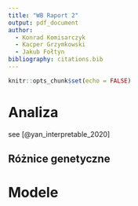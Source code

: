 ```yaml
---
title: "WB Raport 2"
output: pdf_document
author:
  - Konrad Komisarczyk
  - Kacper Grzymkowski
  - Jakub Fołtyn
bibliography: citations.bib
---
```


```r
knitr::opts_chunk$set(echo = FALSE)
```

# Analiza
see [@yan_interpretable_2020]

## Różnice genetyczne

# Modele
